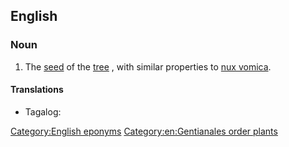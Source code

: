 ==English==

===Noun===
{{en-noun|head=[[St]] [[Ignatius]][['s|’]] [[bean]]}}

# The [[seed]] of the [[tree]] {{taxlink|Strychnos ignatii|species|noshow=1}}, with similar properties to [[nux vomica]].

====Translations====
{{trans-top|the seed of the tree Strychnos ignatii}}
* Tagalog: {{t|tl|katbalunga}}
{{trans-mid}}
{{trans-bottom}}

[[Category:English eponyms]]
[[Category:en:Gentianales order plants]]